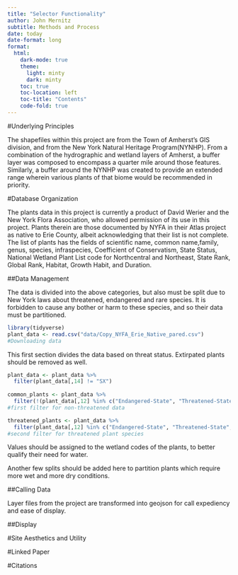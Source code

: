 ```yaml
---
title: "Selector Functionality"
author: John Mernitz
subtitle: Methods and Process
date: today
date-format: long
format:
  html:
    dark-mode: true
    theme: 
      light: minty
      dark: minty
    toc: true
    toc-location: left
    toc-title: "Contents"
    code-fold: true
---
```


#Underlying Principles

The shapefiles within this project are from the Town of Amherst's GIS division, and from the New York Natural Heritage Program(NYNHP). From a combination of the hydrographic and wetland layers of Amherst, a buffer layer was composed to encompass a quarter mile around those features. Similarly, a buffer around the NYNHP was created to provide an extended range wherein various plants of that biome would be recommended in priority.

#Database Organization

The plants data in this project is currently a product of David Werier and the New York Flora Association, who allowed permission of its use in this project. Plants therein are those documented by NYFA in their Atlas project as native to Erie County, albeit acknowledging that their list is not complete. The list of plants has the fields of scientific name, common name,family, genus, species, infraspecies, Coefficient of Conservatism, State Status, National Wetland Plant List code for Northcentral and Northeast, State Rank, Global Rank, Habitat, Growth Habit, and Duration. 

##Data Management

The data is divided into the above categories, but also must be split due to New York laws about threatened, endangered and rare species. It is forbidden to cause any bother or harm to these species, and so their data must be partitioned. 
```r
library(tidyverse)
plant_data <- read.csv("data/Copy_NYFA_Erie_Native_pared.csv")
#Downloading data
```

This first section divides the data based on threat status. Extirpated plants should be removed as well.

```r
plant_data <- plant_data %>%
  filter(plant_data[,14] != "SX")
         
common_plants <- plant_data %>%
  filter(!(plant_data[,12] %in% c("Endangered-State", "Threatened-State", "Rare-State")))
#first filter for non-threatened data

threatened_plants <- plant_data %>%
  filter(plant_data[,12] %in% c("Endangered-State", "Threatened-State", "Rare-State"))
#second filter for threatened plant species
```

Values should be assigned to the wetland codes of the plants, to better qualify their need for water.

Another few splits should be added here to partition plants which require more wet and more dry conditions.

##Calling Data

Layer files from the project are transformed into geojson for call expediency and ease of display.

##Display



#Site Aesthetics and Utility



#Linked Paper



#Citations



